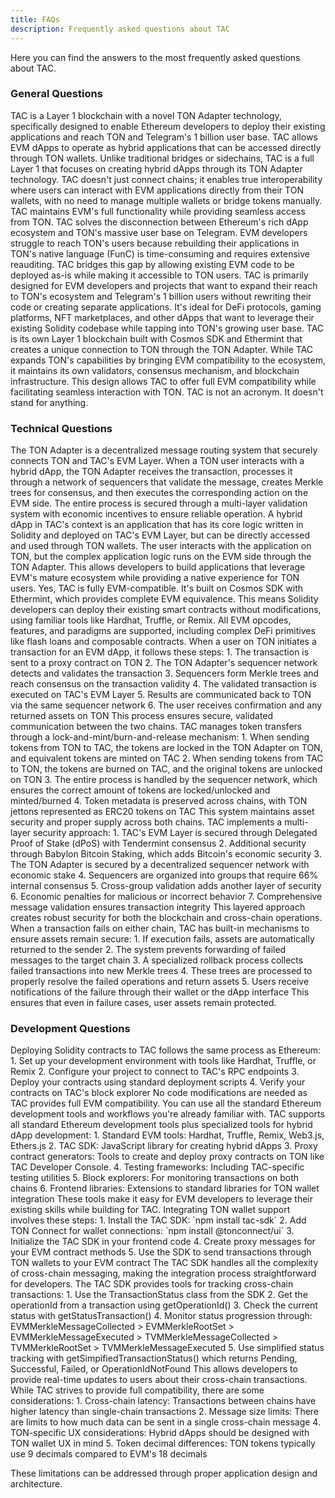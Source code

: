 ```yaml
---
title: FAQs
description: Frequently asked questions about TAC
---
```


Here you can find the answers to the most frequently asked questions about TAC.

### General Questions

<Accordion title="What is TAC?">
TAC is a Layer 1 blockchain with a novel TON Adapter technology, specifically designed to enable Ethereum developers to deploy their existing applications and reach TON and Telegram's 1 billion user base. TAC allows EVM dApps to operate as hybrid applications that can be accessed directly through TON wallets.
</Accordion>
<Accordion title="How does TAC differ from other blockchain solutions?">
Unlike traditional bridges or sidechains, TAC is a full Layer 1 that focuses on creating hybrid dApps through its TON Adapter technology. TAC doesn't just connect chains; it enables true interoperability where users can interact with EVM applications directly from their TON wallets, with no need to manage multiple wallets or bridge tokens manually. TAC maintains EVM's full functionality while providing seamless access from TON.
</Accordion>
<Accordion title="What problem does TAC solve?">
TAC solves the disconnection between Ethereum's rich dApp ecosystem and TON's massive user base on Telegram. EVM developers struggle to reach TON's users because rebuilding their applications in TON's native language (FunC) is time-consuming and requires extensive reauditing. TAC bridges this gap by allowing existing EVM code to be deployed as-is while making it accessible to TON users.
</Accordion>
<Accordion title="Who is TAC designed for?">
TAC is primarily designed for EVM developers and projects that want to expand their reach to TON's ecosystem and Telegram's 1 billion users without rewriting their code or creating separate applications. It's ideal for DeFi protocols, gaming platforms, NFT marketplaces, and other dApps that want to leverage their existing Solidity codebase while tapping into TON's growing user base.
</Accordion>
<Accordion title="Is TAC its own blockchain or an extension of TON?">
TAC is its own Layer 1 blockchain built with Cosmos SDK and Ethermint that creates a unique connection to TON through the TON Adapter. While TAC expands TON's capabilities by bringing EVM compatibility to the ecosystem, it maintains its own validators, consensus mechanism, and blockchain infrastructure. This design allows TAC to offer full EVM compatibility while facilitating seamless interaction with TON.
</Accordion>
<Accordion title="What does TAC stand for?">
TAC is not an acronym. It doesn't stand for anything. 
</Accordion>

### Technical Questions

<Accordion title="How does the TON Adapter work?">
The TON Adapter is a decentralized message routing system that securely connects TON and TAC's EVM Layer. When a TON user interacts with a hybrid dApp, the TON Adapter receives the transaction, processes it through a network of sequencers that validate the message, creates Merkle trees for consensus, and then executes the corresponding action on the EVM side. The entire process is secured through a multi-layer validation system with economic incentives to ensure reliable operation.
</Accordion>
<Accordion title="What is a hybrid dApp in the context of TAC?">
A hybrid dApp in TAC's context is an application that has its core logic written in Solidity and deployed on TAC's EVM Layer, but can be directly accessed and used through TON wallets. The user interacts with the application on TON, but the complex application logic runs on the EVM side through the TON Adapter. This allows developers to build applications that leverage EVM's mature ecosystem while providing a native experience for TON users.
</Accordion>
<Accordion title="Is TAC fully EVM-compatible?">
Yes, TAC is fully EVM-compatible. It's built on Cosmos SDK with Ethermint, which provides complete EVM equivalence. This means Solidity developers can deploy their existing smart contracts without modifications, using familiar tools like Hardhat, Truffle, or Remix. All EVM opcodes, features, and paradigms are supported, including complex DeFi primitives like flash loans and composable contracts.
</Accordion>
<Accordion title="How are transactions processed between TON and TAC?">
When a user on TON initiates a transaction for an EVM dApp, it follows these steps:
1. The transaction is sent to a proxy contract on TON
2. The TON Adapter's sequencer network detects and validates the transaction
3. Sequencers form Merkle trees and reach consensus on the transaction validity
4. The validated transaction is executed on TAC's EVM Layer
5. Results are communicated back to TON via the same sequencer network
6. The user receives confirmation and any returned assets on TON
This process ensures secure, validated communication between the two chains.
</Accordion>
<Accordion title="How does TAC handle token transfers between chains?">
TAC manages token transfers through a lock-and-mint/burn-and-release mechanism:
1. When sending tokens from TON to TAC, the tokens are locked in the TON Adapter on TON, and equivalent tokens are minted on TAC
2. When sending tokens from TAC to TON, the tokens are burned on TAC, and the original tokens are unlocked on TON
3. The entire process is handled by the sequencer network, which ensures the correct amount of tokens are locked/unlocked and minted/burned
4. Token metadata is preserved across chains, with TON jettons represented as ERC20 tokens on TAC
This system maintains asset security and proper supply across both chains.
</Accordion>
<Accordion title="What security measures does TAC implement?">
TAC implements a multi-layer security approach:
1. TAC's EVM Layer is secured through Delegated Proof of Stake (dPoS) with Tendermint consensus
2. Additional security through Babylon Bitcoin Staking, which adds Bitcoin's economic security
3. The TON Adapter is secured by a decentralized sequencer network with economic stake
4. Sequencers are organized into groups that require 66% internal consensus
5. Cross-group validation adds another layer of security
6. Economic penalties for malicious or incorrect behavior
7. Comprehensive message validation ensures transaction integrity
This layered approach creates robust security for both the blockchain and cross-chain operations.
</Accordion>
<Accordion title="How does TAC handle failed transactions?">
When a transaction fails on either chain, TAC has built-in mechanisms to ensure assets remain secure:
1. If execution fails, assets are automatically returned to the sender
2. The system prevents forwarding of failed messages to the target chain
3. A specialized rollback process collects failed transactions into new Merkle trees
4. These trees are processed to properly resolve the failed operations and return assets
5. Users receive notifications of the failure through their wallet or the dApp interface
This ensures that even in failure cases, user assets remain protected.
</Accordion>

### Development Questions
<Accordion title="How do I deploy my existing Solidity contracts to TAC?">
Deploying Solidity contracts to TAC follows the same process as Ethereum:
1. Set up your development environment with tools like Hardhat, Truffle, or Remix
2. Configure your project to connect to TAC's RPC endpoints
3. Deploy your contracts using standard deployment scripts
4. Verify your contracts on TAC's block explorer
No code modifications are needed as TAC provides full EVM compatibility. You can use all the standard Ethereum development tools and workflows you're already familiar with.
</Accordion>
<Accordion title="What tools are available for building on TAC?">
TAC supports all standard Ethereum development tools plus specialized tools for hybrid dApp development:
1. Standard EVM tools: Hardhat, Truffle, Remix, Web3.js, Ethers.js
2. TAC SDK: JavaScript library for creating hybrid dApps
3. Proxy contract generators: Tools to create and deploy proxy contracts on TON like TAC Developer Console. 
4. Testing frameworks: Including TAC-specific testing utilities
5. Block explorers: For monitoring transactions on both chains
6. Frontend libraries: Extensions to standard libraries for TON wallet integration
These tools make it easy for EVM developers to leverage their existing skills while building for TAC.
</Accordion>
<Accordion title="How do I integrate TON wallet support in my dApp?">
Integrating TON wallet support involves these steps:
1. Install the TAC SDK: `npm install tac-sdk`
2. Add TON Connect for wallet connections: `npm install @tonconnect/ui`
3. Initialize the TAC SDK in your frontend code
4. Create proxy messages for your EVM contract methods
5. Use the SDK to send transactions through TON wallets to your EVM contract
The TAC SDK handles all the complexity of cross-chain messaging, making the integration process straightforward for developers.
</Accordion>
<Accordion title="How do I track cross-chain transactions?">
The TAC SDK provides tools for tracking cross-chain transactions:
1. Use the TransactionStatus class from the SDK
2. Get the operationId from a transaction using getOperationId()
3. Check the current status with getStatusTransaction()
4. Monitor status progression through: EVMMerkleMessageCollected > EVMMerkleRootSet > EVMMerkleMessageExecuted > TVMMerkleMessageCollected > TVMMerkleRootSet > TVMMerkleMessageExecuted
5. Use simplified status tracking with getSimpifiedTransactionStatus() which returns Pending, Successful, Failed, or OperationIdNotFound
This allows developers to provide real-time updates to users about their cross-chain transactions.
</Accordion>
<Accordion title="Are there any limitations when building hybrid dApps?">
While TAC strives to provide full compatibility, there are some considerations:
1. Cross-chain latency: Transactions between chains have higher latency than single-chain transactions
2. Message size limits: There are limits to how much data can be sent in a single cross-chain message
4. TON-specific UX considerations: Hybrid dApps should be designed with TON wallet UX in mind
5. Token decimal differences: TON tokens typically use 9 decimals compared to EVM's 18 decimals

These limitations can be addressed through proper application design and architecture.
</Accordion>
